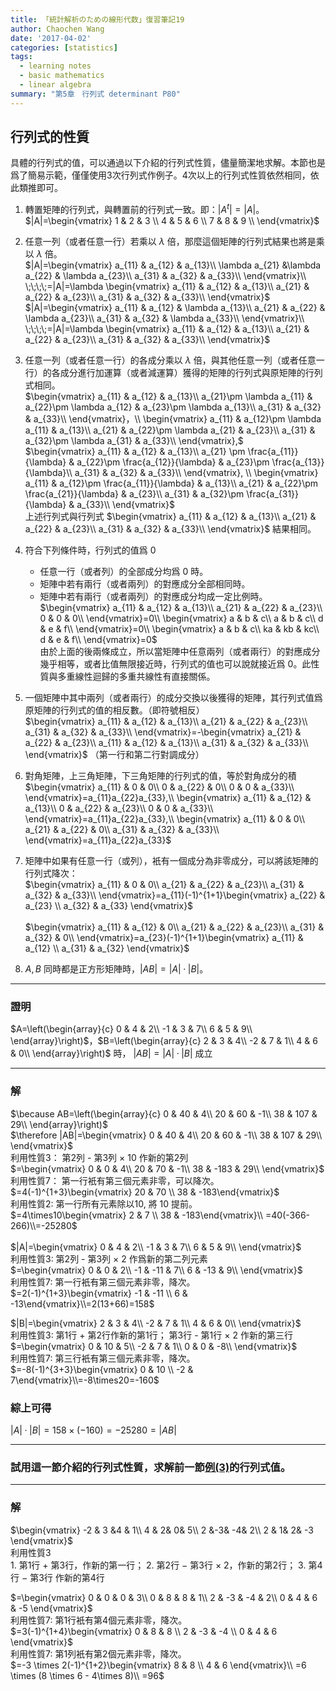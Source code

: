 ```yaml
---
title: 「統計解析のための線形代数」復習筆記19
author: Chaochen Wang
date: '2017-04-02'
categories: [statistics]
tags:
  - learning notes
  - basic mathematics
  - linear algebra
summary: "第5章　行列式 determinant P80"
---
```


## 行列式的性質
具體的行列式的值，可以通過以下介紹的行列式性質，儘量簡潔地求解。本節也是爲了簡易示範，僅僅使用3次行列式作例子。4次以上的行列式性質依然相同，依此類推即可。

1. 轉置矩陣的行列式，與轉置前的行列式一致。即：$|A^t|=|A|$。 <br>
   $|A|=\begin{vmatrix}
  1 & 2 & 3 \\
  4 & 5 & 6 \\
  7 & 8 & 9 \\
   \end{vmatrix}$
2. 任意一列（或者任意一行）若乘以 $\lambda$ 倍，那麼這個矩陣的行列式結果也將是乘以 $\lambda$ 倍。<br>
$|A|=\begin{vmatrix}
a_{11} & a_{12} & a_{13}\\
\lambda a_{21} &\lambda  a_{22} & \lambda a_{23}\\
a_{31} & a_{32} & a_{33}\\
\end{vmatrix}\\
\;\;\;\;=|A|=\lambda \begin{vmatrix}
a_{11} & a_{12} & a_{13}\\
a_{21} & a_{22} & a_{23}\\
a_{31} & a_{32} & a_{33}\\
\end{vmatrix}$<br>
$|A|=\begin{vmatrix}
a_{11} & a_{12} & \lambda a_{13}\\
a_{21} & a_{22} & \lambda a_{23}\\
a_{31} & a_{32} & \lambda a_{33}\\
\end{vmatrix}\\
\;\;\;\;=|A|=\lambda \begin{vmatrix}
a_{11} & a_{12} & a_{13}\\
a_{21} & a_{22} & a_{23}\\
a_{31} & a_{32} & a_{33}\\
\end{vmatrix}$
3. 任意一列（或者任意一行）的各成分乘以 $\lambda$ 倍，與其他任意一列（或者任意一行）的各成分進行加運算（或者減運算）獲得的矩陣的行列式與原矩陣的行列式相同。<br>
$\begin{vmatrix}
a_{11} & a_{12} & a_{13}\\
a_{21}\pm \lambda a_{11} & a_{22}\pm \lambda a_{12} & a_{23}\pm \lambda a_{13}\\
a_{31} & a_{32} & a_{33}\\
\end{vmatrix}，\\ \begin{vmatrix}
a_{11} & a_{12}\pm \lambda a_{11} & a_{13}\\
a_{21} & a_{22}\pm \lambda a_{21} & a_{23}\\
a_{31} & a_{32}\pm \lambda a_{31} & a_{33}\\
\end{vmatrix},$ <br>
$\begin{vmatrix}
a_{11} & a_{12} & a_{13}\\
a_{21} \pm \frac{a_{11}}{\lambda} & a_{22}\pm \frac{a_{12}}{\lambda} & a_{23}\pm \frac{a_{13}}{\lambda}\\
a_{31} & a_{32} & a_{33}\\
\end{vmatrix}, \\
\begin{vmatrix}
a_{11} & a_{12}\pm \frac{a_{11}}{\lambda}  & a_{13}\\
a_{21} & a_{22}\pm \frac{a_{21}}{\lambda}  & a_{23}\\
a_{31} & a_{32}\pm \frac{a_{31}}{\lambda}  & a_{33}\\
\end{vmatrix}$<br>
上述行列式與行列式 $\begin{vmatrix}
a_{11} & a_{12} & a_{13}\\
a_{21} & a_{22} & a_{23}\\
a_{31} & a_{32} & a_{33}\\
\end{vmatrix}$ 結果相同。

4. 符合下列條件時，行列式的值爲 $0$
    * 任意一行（或者列）的全部成分均爲 $0$ 時。
    * 矩陣中若有兩行（或者兩列）的對應成分全部相同時。
    * 矩陣中若有兩行（或者兩列）的對應成分均成一定比例時。<br>
   $\begin{vmatrix}
   a_{11} & a_{12} & a_{13}\\
   a_{21} & a_{22} & a_{23}\\
   0 & 0 & 0\\
   \end{vmatrix}=0\\
   \begin{vmatrix}
   a & b & c\\
   a & b & c\\
   d & e & f\\
   \end{vmatrix}=0\\
   \begin{vmatrix}
   a & b & c\\
   ka & kb & kc\\
   d & e & f\\
   \end{vmatrix}=0$<br>
   由於上面的後兩條成立，所以當矩陣中任意兩列（或者兩行）的對應成分幾乎相等，或者比值無限接近時，行列式的值也可以說就接近爲 $0$。此性質與多重線性迴歸的多重共線性有直接關係。

5. 一個矩陣中其中兩列（或者兩行）的成分交換以後獲得的矩陣，其行列式值爲原矩陣的行列式的值的相反數。（即符號相反）<br>
$\begin{vmatrix}
a_{11} & a_{12} & a_{13}\\
a_{21} & a_{22} & a_{23}\\
a_{31} & a_{32} & a_{33}\\
\end{vmatrix}=-\begin{vmatrix}
a_{21} & a_{22} & a_{23}\\
a_{11} & a_{12} & a_{13}\\
a_{31} & a_{32} & a_{33}\\
\end{vmatrix}$ （第一行和第二行對調成分）
6. 對角矩陣，上三角矩陣，下三角矩陣的行列式的值，等於對角成分的積<br>
$\begin{vmatrix}
a_{11} & 0 & 0\\
0 & a_{22} & 0\\
0 & 0 & a_{33}\\
\end{vmatrix}=a_{11}a_{22}a_{33},\\
\begin{vmatrix}
a_{11} & a_{12} & a_{13}\\
0 & a_{22} & a_{23}\\
0 & 0 & a_{33}\\
\end{vmatrix}=a_{11}a_{22}a_{33},\\
\begin{vmatrix}
a_{11} & 0 & 0\\
a_{21} & a_{22} & 0\\
a_{31} & a_{32} & a_{33}\\
\end{vmatrix}=a_{11}a_{22}a_{33}$
7. 矩陣中如果有任意一行（或列），衹有一個成分為非零成分，可以將該矩陣的行列式降次：<br>
$\begin{vmatrix}
a_{11} & 0 & 0\\
a_{21} & a_{22} & a_{23}\\
a_{31} & a_{32} & a_{33}\\
\end{vmatrix}=a_{11}(-1)^{1+1}\begin{vmatrix}
a_{22} & a_{23} \\
a_{32} & a_{33}
\end{vmatrix}$ <br>
<br>
$\begin{vmatrix}
a_{11} & a_{12} & 0\\
a_{21} & a_{22} & a_{23}\\
a_{31} & a_{32} & 0\\
\end{vmatrix}=a_{23}(-1)^{1+1}\begin{vmatrix}
a_{11} & a_{12} \\
a_{31} & a_{32}
\end{vmatrix}$

8. $A, B$ 同時都是正方形矩陣時，$|AB|=|A|·|B|$。

----

### **證明**
$A=\left(\begin{array}{c}
0 & 4 & 2\\
-1 & 3 & 7\\
6 & 5 & 9\\
 \end{array}\right)$，$B=\left(\begin{array}{c}
2 & 3 & 4\\
-2 & 7 & 1\\
4 & 6 & 0\\
 \end{array}\right)$ 時， $|AB|=|A|·|B|$ 成立



---

### 解
 $\because AB=\left(\begin{array}{c}
 0 & 40 & 4\\
 20 & 60 & -1\\
 38 & 107 & 29\\
 \end{array}\right)$ <br>
 $\therefore |AB|=\begin{vmatrix}
 0 & 40 & 4\\
 20 & 60 & -1\\
 38 & 107 & 29\\
 \end{vmatrix}$<br>
 <span class="diff_alert">利用性質3： 第2列 - 第3列 $\times$ 10 作新的第2列</span><br>
$=\begin{vmatrix}
0 & 0 & 4\\
20 & 70 & -1\\
38 & -183 & 29\\
\end{vmatrix}$<br>
 <span class="diff_alert">利用性質7： 第一行衹有第三個元素非零，可以降次。</span><br>
 $=4(-1)^{1+3}\begin{vmatrix}
 20 & 70 \\
 38 & -183\end{vmatrix}$ <br>
 <span class="diff_alert">利用性質2: 第一行所有元素除以10, 將 10 提前。</span><br>
 $=4\times10\begin{vmatrix}
 2 & 7 \\
 38 & -183\end{vmatrix}\\
 =40(-366-266)\\=-25280$<br>
<br>
 $|A|=\begin{vmatrix}
 0 & 4 & 2\\
 -1 & 3 & 7\\
 6 & 5 & 9\\
 \end{vmatrix}$ <br>
 <span class="diff_alert">利用性質3: 第2列 - 第3列 $\times$ 2 作爲新的第二列元素</span><br>
$=\begin{vmatrix}
0 & 0 & 2\\
-1 & -11 & 7\\
6 & -13 & 9\\
\end{vmatrix}$<br>
<span class="diff_alert">利用性質7: 第一行衹有第三個元素非零，降次。</span><br>
$=2(-1)^{1+3}\begin{vmatrix}
-1 & -11 \\
6 & -13\end{vmatrix}\\=2(13+66)=158$ <br>

$|B|=\begin{vmatrix}
2 & 3 & 4\\
-2 & 7 & 1\\
4 & 6 & 0\\
\end{vmatrix}$  <br>
<span class="diff_alert">利用性質3: 第1行 $+$ 第2行作新的第1行； 第3行 - 第1行 $\times$ 2 作新的第三行</span><br>
$=\begin{vmatrix}
0 & 10 & 5\\
-2 & 7 & 1\\
0 & 0 & -8\\
\end{vmatrix}$<br>
<span class="diff_alert">利用性質7: 第三行衹有第三個元素非零，降次。</span><br>
$=-8(-1)^{3+3}\begin{vmatrix}
0 & 10 \\
-2 & 7\end{vmatrix}\\=-8\times20=-160$

### 綜上可得
$|A|·|B|=158\times(-160)=-25280=|AB|$


---

### 試用這一節介紹的行列式性質，求解前一節[例(3)](https://winterwang.github.io/post/2017-03-15/)的行列式值。

---

### 解
$\begin{vmatrix}
  -2 & 3 &4 & 1\\
  4 & 2& 0& 5\\
  2 &-3& -4& 2\\
  2 & 1& 2& -3
\end{vmatrix}$<br>
<span class="diff_alert">利用性質3<br>
1. 第1行 $+$ 第3行，作新的第一行；
2. 第2行 $-$ 第3行 $\times$ 2，作新的第2行；
3. 第4行 $-$ 第3行 作新的第4行</span><br>

$=\begin{vmatrix}
  0 & 0 & 0 & 3\\
  0 & 8 & 8 & 1\\
  2 & -3 & -4 & 2\\
  0 & 4 &  6 & -5
\end{vmatrix}$<br>
<span class="diff_alert">利用性質7: 第1行衹有第4個元素非零，降次。</span><br>
$=3(-1)^{1+4}\begin{vmatrix}
0 & 8 & 8 \\
2 & -3 & -4 \\
0 & 4 &  6
\end{vmatrix}$<br>
<span class="diff_alert">利用性質7: 第1列衹有第2個元素非零，降次。</span><br>
$=-3 \times 2(-1)^{1+2}\begin{vmatrix}
8 & 8 \\
4 &  6
\end{vmatrix}\\
=6 \times (8 \times 6 - 4\times 8)\\
=96$
